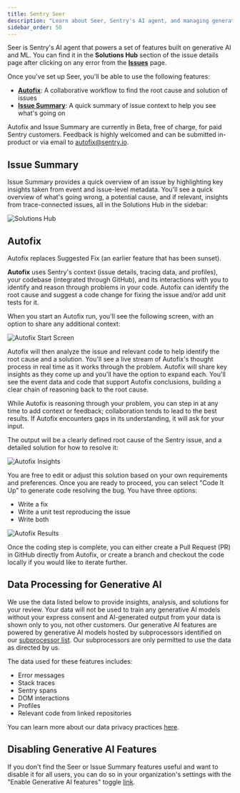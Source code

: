 ```yaml
---
title: Sentry Seer
description: "Learn about Seer, Sentry's AI agent, and managing generative AI features."
sidebar_order: 50
---
```


Seer is Sentry's AI agent that powers a set of features built on generative AI and ML. You can find it in the **Solutions Hub** section of the issue details page after clicking on any error from the [**Issues**](https://sentry.io/orgredirect/organizations/:orgslug/issues/) page.

Once you've set up Seer, you'll be able to use the following features:

- [**Autofix**](#autofix): A collaborative workflow to find the root cause and solution of issues
- [**Issue Summary**](#issue-summary): A quick summary of issue context to help you see what's going on

<Alert>

Autofix and Issue Summary are currently in Beta, free of charge, for paid Sentry customers. Feedback is highly welcomed and can be submitted in-product or via email to [autofix@sentry.io](mailto:autofix@sentry.io).

</Alert>

## Issue Summary

Issue Summary provides a quick overview of an issue by highlighting key insights taken from event and issue-level metadata. You'll see a quick overview of what's going wrong, a potential cause, and if relevant, insights from trace-connected issues, all in the Solutions Hub in the sidebar:

![Solutions Hub](./img/solutions-hub.png)

## Autofix

<Alert>

 Autofix replaces Suggested Fix (an earlier feature that has been sunset).

 </Alert>

**Autofix** uses Sentry's context (issue details, tracing data, and profiles), your codebase (integrated through GitHub), and its interactions with you to identify and reason through problems in your code. Autofix can identify the root cause and suggest a code change for fixing the issue and/or add unit tests for it.

When you start an Autofix run, you'll see the following screen, with an option to share any additional context:

![Autofix Start Screen](./img/autofix-start-screen.png)

Autofix will then analyze the issue and relevant code to help identify the root cause and a solution. You'll see a live stream of Autofix's thought process in real time as it works through the problem. Autofix will share key insights as they come up and you'll have the option to expand each. You'll see the event data and code that support Autofix conclusions, building a clear chain of reasoning back to the root cause.

While Autofix is reasoning through your problem, you can step in at any time to add context or feedback; collaboration tends to lead to the best results. If Autofix encounters gaps in its understanding, it will ask for your input.

The output will be a clearly defined root cause of the Sentry issue, and a detailed solution for how to resolve it:

![Autofix Insights](./img/autofix-qna.png)

You are free to edit or adjust this solution based on your own requirements and preferences. Once you are ready to proceed, you can select "Code It Up" to generate code resolving the bug. You have three options:

- Write a fix
- Write a unit test reproducing the issue
- Write both

![Autofix Results](./img/autofix-results.png)

Once the coding step is complete, you can either create a Pull Request (PR) in GitHub directly from Autofix, or create a branch and checkout the code locally if you would like to iterate further.

## Data Processing for Generative AI

We use the data listed below to provide insights, analysis, and solutions for your review. Your data will not be used to train any generative AI models without your express consent and AI-generated output from your data is shown only to you, not other customers. Our generative AI features are powered by generative AI models hosted by subprocessors identified on our [subprocessor list](https://sentry.io/legal/subprocessors/). Our subprocessors are only permitted to use the data as directed by us.

The data used for these features includes:

- Error messages
- Stack traces
- Sentry spans
- DOM interactions
- Profiles
- Relevant code from linked repositories

You can learn more about our data privacy practices [here](https://docs.sentry.io/security-legal-pii/security/ai-ml-policy/#use-of-identifying-data-for-generative-ai-features).

## Disabling Generative AI Features

If you don't find the Seer or Issue Summary features useful and want to disable it for all users, you can do so in your organization's settings with the "Enable Generative AI features" toggle [link](https://sentry.io/orgredirect/organizations/:orgslug/settings/#hideAiFeatures).

